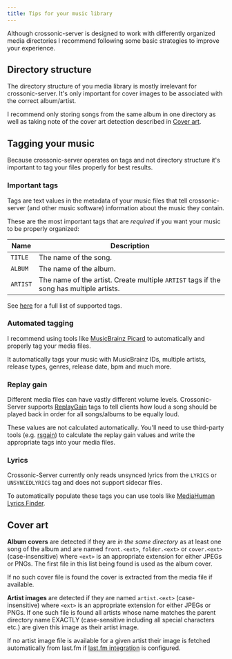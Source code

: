 ```yaml
---
title: Tips for your music library
---
```


Although crossonic-server is designed to work with differently organized media directories I recommend following some basic strategies
to improve your experience.

## Directory structure

The directory structure of you media library is mostly irrelevant for crossonic-server. It's only important for cover images to be associated
with the correct album/artist.

I recommend only storing songs from the same album in one directory as well as taking note of the cover art detection described in [Cover art](#cover-art).

## Tagging your music

Because crossonic-server operates on tags and not directory structure it's important to tag your files properly for best results.

### Important tags

Tags are text values in the metadata of your music files that tell crossonic-server (and other music software) information about the music they contain.

These are the most important tags that are *required* if you want your music to be properly organized:

| Name | Description |
| --- | --- |
| `TITLE` | The name of the song. |
| `ALBUM` | The name of the album. |
| `ARTIST` | The name of the artist. Create multiple `ARTIST` tags if the song has multiple artists. |

See [here](/server/supported-tags) for a full list of supported tags.

### Automated tagging

I recommend using tools like [MusicBrainz Picard](https://picard.musicbrainz.org/) to automatically and properly tag your media files.

It automatically tags your music with MusicBrainz IDs, multiple artists, release types, genres, release date, bpm and much more.

### Replay gain

Different media files can have vastly different volume levels. Crossonic-Server supports [ReplayGain](https://en.wikipedia.org/wiki/ReplayGain) tags
to tell clients how loud a song should be played back in order for all songs/albums to be equally loud.

These values are not calculated automatically. You'll need to use third-party tools (e.g. [rsgain](https://github.com/complexlogic/rsgain)) to calculate
the replay gain values and write the appropriate tags into your media files.

### Lyrics

Crossonic-Server currently only reads unsynced lyrics from the `LYRICS` or `UNSYNCEDLYRICS` tag and does not support sidecar files.

To automatically populate these tags you can use tools like [MediaHuman Lyrics Finder](https://www.mediahuman.com/lyrics-finder/).

## Cover art

**Album covers** are detected if they are *in the same directory* as at least one song of the album and are named `front.<ext>`, `folder.<ext>` or `cover.<ext>` (case-insensitive)
where `<ext>` is an appropriate extension for either JPEGs or PNGs. The first file in this list being found is used as the album cover.

If no such cover file is found the cover is extracted from the media file if available.

**Artist images** are detected if they are named `artist.<ext>` (case-insensitive) where `<ext>` is an appropriate extension for either JPEGs or PNGs.
If one such file is found all artists whose name matches the parent directory name EXACTLY (case-sensitive including all special characters etc.) are given
this image as their artist image.

If no artist image file is available for a given artist their image is fetched automatically from last.fm if [last.fm integration](/server/configuration/lastfm) is configured.